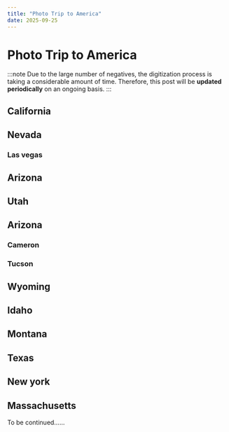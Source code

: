 ```yaml
---
title: "Photo Trip to America"
date: 2025-09-25
---
```


# Photo Trip to America





<Photo src={PHOTO105} lqip={PHOTO105LQ} />

:::note
Due to the large number of negatives, the digitization process is taking a considerable amount of time. Therefore, this post will be **updated periodically** on an ongoing basis.
:::  

## California
<Photo src={PHOTO40} lqip={PHOTO40LQ} json={PHOTO40JSON} />
<Photo src={PHOTO12} lqip={PHOTO12LQ} json={PHOTO12JSON} />
<Photo src={PHOTO17} lqip={PHOTO17LQ} json={PHOTO17JSON} />
<Photo src={PHOTO19} lqip={PHOTO19LQ} json={PHOTO19JSON} />
<Photo src={PHOTO21} lqip={PHOTO21LQ} json={PHOTO21JSON} />
<Photo src={PHOTO37} lqip={PHOTO37LQ} json={PHOTO37JSON} />
<Photo src={PHOTO25} lqip={PHOTO25LQ} json={PHOTO25JSON} />
<Photo src={PHOTO4} lqip={PHOTO4LQ} json={PHOTO4JSON} />
<Photo src={PHOTO43} lqip={PHOTO43LQ} json={PHOTO43JSON} />
<Photo src={PHOTO47} lqip={PHOTO47LQ} json={PHOTO47JSON} />

## Nevada
### Las vegas
<Photo src={PHOTO49} lqip={PHOTO49LQ} json={PHOTO49JSON} />
<Photo src={PHOTO57} lqip={PHOTO57LQ} json={PHOTO57JSON} />
<Photo src={PHOTO96} lqip={PHOTO96LQ} json={PHOTO96JSON} />
<Photo src={PHOTO58} lqip={PHOTO58LQ} json={PHOTO58JSON} />
<Photo src={PHOTO59} lqip={PHOTO59LQ} json={PHOTO59JSON} />
<Photo src={PHOTO100} lqip={PHOTO100LQ} json={PHOTO100JSON} />
<Photo src={PHOTO101} lqip={PHOTO101LQ} json={PHOTO101JSON} />
<Photo src={PHOTO102} lqip={PHOTO102LQ} json={PHOTO102JSON} />
<Photo src={PHOTO103} lqip={PHOTO103LQ} json={PHOTO103JSON} />
<Photo src={PHOTO104} lqip={PHOTO104LQ} json={PHOTO104JSON} />
<Photo src={PHOTO60} lqip={PHOTO60LQ} json={PHOTO60JSON} />
<Photo src={PHOTO61} lqip={PHOTO61LQ} json={PHOTO61JSON} />
<Photo src={PHOTO62} lqip={PHOTO62LQ} json={PHOTO62JSON} />
<Photo src={PHOTO63} lqip={PHOTO63LQ} json={PHOTO63JSON} />
<Photo src={PHOTO65} lqip={PHOTO65LQ} json={PHOTO65JSON} />
<Photo src={PHOTO66} lqip={PHOTO66LQ} json={PHOTO66JSON} />
<Photo src={PHOTO67} lqip={PHOTO67LQ} json={PHOTO67JSON} />
<Photo src={PHOTO68} lqip={PHOTO68LQ} json={PHOTO68JSON} />
<Photo src={PHOTO69} lqip={PHOTO69LQ} json={PHOTO69JSON} />
<Photo src={PHOTO75} lqip={PHOTO75LQ} json={PHOTO75JSON} />
<Photo src={PHOTO76} lqip={PHOTO76LQ} json={PHOTO76JSON} />
<Photo src={PHOTO77} lqip={PHOTO77LQ} json={PHOTO77JSON} />
<Photo src={PHOTO78} lqip={PHOTO78LQ} json={PHOTO78JSON} />
<Photo src={PHOTO79} lqip={PHOTO79LQ} json={PHOTO79JSON} />
<Photo src={PHOTO80} lqip={PHOTO80LQ} json={PHOTO80JSON} />
<Photo src={PHOTO81} lqip={PHOTO81LQ} json={PHOTO81JSON} />
<Photo src={PHOTO82} lqip={PHOTO82LQ} json={PHOTO82JSON} />
<Photo src={PHOTO83} lqip={PHOTO83LQ} json={PHOTO83JSON} />
<Photo src={PHOTO84} lqip={PHOTO84LQ} json={PHOTO84JSON} />
<Photo src={PHOTO85} lqip={PHOTO85LQ} json={PHOTO85JSON} />
<Photo src={PHOTO86} lqip={PHOTO86LQ} json={PHOTO86JSON} />
<Photo src={PHOTO87} lqip={PHOTO87LQ} json={PHOTO87JSON} />
<Photo src={PHOTO88} lqip={PHOTO88LQ} json={PHOTO88JSON} />
<Photo src={PHOTO89} lqip={PHOTO89LQ} json={PHOTO89JSON} />
<Photo src={PHOTO90} lqip={PHOTO90LQ} json={PHOTO90JSON} />
<Photo src={PHOTO91} lqip={PHOTO91LQ} json={PHOTO91JSON} />
<Photo src={PHOTO92} lqip={PHOTO92LQ} json={PHOTO92JSON} />
<Photo src={PHOTO93} lqip={PHOTO93LQ} json={PHOTO93JSON} />
<!--<Photo src={PHOTO94} lqip={PHOTO94LQ} json={PHOTO94JSON} />-->
<!--这张放出来可能会对作者的人际关系造成一定破坏，待人际关系脱敏或作者去世后可取消注释哈哈哈哈-->
<Photo src={PHOTO95} lqip={PHOTO95LQ} json={PHOTO95JSON} />




## Arizona
<Photo src={PHOTO45} lqip={PHOTO45LQ} json={PHOTO45JSON} />
<Photo src={PHOTO55} lqip={PHOTO55LQ} json={PHOTO55JSON} />
<Photo src={PHOTO137} lqip={PHOTO137LQ} json={PHOTO137JSON} />

## Utah
<Photo src={PHOTO140} lqip={PHOTO140LQ} json={PHOTO140JSON} />
<Photo src={PHOTO138} lqip={PHOTO138LQ} json={PHOTO138JSON} />
<Photo src={PHOTO139} lqip={PHOTO139LQ} json={PHOTO139JSON} />
<Photo src={PHOTO141} lqip={PHOTO141LQ} json={PHOTO141JSON} />
<Photo src={PHOTO56} lqip={PHOTO56LQ} json={PHOTO56JSON} />

## Arizona
<Photo src={PHOTO6} lqip={PHOTO6LQ} json={PHOTO6JSON} />
<Photo src={PHOTO15} lqip={PHOTO15LQ} json={PHOTO15JSON} />
<Photo src={PHOTO9} lqip={PHOTO9LQ} json={PHOTO9JSON} />

### Cameron
<Photo src={PHOTO1} lqip={PHOTO1LQ} json={PHOTO1JSON} />
<Photo src={PHOTO2} lqip={PHOTO2LQ} json={PHOTO2JSON} />

### Tucson
<Photo src={PHOTO136} lqip={PHOTO136LQ} json={PHOTO136JSON} />
<Photo src={PHOTO135} lqip={PHOTO135LQ} json={PHOTO135JSON} />
<Photo src={PHOTO3} lqip={PHOTO3LQ} json={PHOTO3JSON} />
<Photo src={PHOTO10} lqip={PHOTO10LQ} json={PHOTO10JSON} />
<Photo src={PHOTO13} lqip={PHOTO13LQ} json={PHOTO13JSON} />
<Photo src={PHOTO23} lqip={PHOTO23LQ} json={PHOTO23JSON} />
<Photo src={PHOTO24} lqip={PHOTO24LQ} json={PHOTO24JSON} />
<Photo src={PHOTO27} lqip={PHOTO27LQ} json={PHOTO27JSON} />
<Photo src={PHOTO30} lqip={PHOTO30LQ} json={PHOTO30JSON} />
<Photo src={PHOTO33} lqip={PHOTO33LQ} json={PHOTO33JSON} />
<Photo src={PHOTO36} lqip={PHOTO36LQ} json={PHOTO36JSON} />
<Photo src={PHOTO39} lqip={PHOTO39LQ} json={PHOTO39JSON} />
<Photo src={PHOTO42} lqip={PHOTO42LQ} json={PHOTO42JSON} />
<Photo src={PHOTO54} lqip={PHOTO54LQ} json={PHOTO54JSON} />
<Photo src={PHOTO7} lqip={PHOTO7LQ} json={PHOTO7JSON} />

## Wyoming
<Photo src={PHOTO105} lqip={PHOTO105LQ} json={PHOTO105JSON} />
<Photo src={PHOTO18} lqip={PHOTO18LQ} json={PHOTO18JSON} />
<Photo src={PHOTO14} lqip={PHOTO14LQ} json={PHOTO14JSON} />
<Photo src={PHOTO11} lqip={PHOTO11LQ} json={PHOTO11JSON} />
<Photo src={PHOTO26} lqip={PHOTO26LQ} json={PHOTO26JSON} />
<Photo src={PHOTO22} lqip={PHOTO22LQ} json={PHOTO22JSON} />
<Photo src={PHOTO28} lqip={PHOTO28LQ} json={PHOTO28JSON} />
<Photo src={PHOTO29} lqip={PHOTO29LQ} json={PHOTO29JSON} />
<Photo src={PHOTO31} lqip={PHOTO31LQ} json={PHOTO31JSON} />
<Photo src={PHOTO32} lqip={PHOTO32LQ} json={PHOTO32JSON} />
<Photo src={PHOTO34} lqip={PHOTO34LQ} json={PHOTO34JSON} />
<Photo src={PHOTO35} lqip={PHOTO35LQ} json={PHOTO35JSON} />
<Photo src={PHOTO38} lqip={PHOTO38LQ} json={PHOTO38JSON} />
<Photo src={PHOTO41} lqip={PHOTO41LQ} json={PHOTO41JSON} />
<Photo src={PHOTO44} lqip={PHOTO44LQ} json={PHOTO44JSON} />
<Photo src={PHOTO5} lqip={PHOTO5LQ} json={PHOTO5JSON} />
<Photo src={PHOTO53} lqip={PHOTO53LQ} json={PHOTO53JSON} />
<Photo src={PHOTO8} lqip={PHOTO8LQ} json={PHOTO8JSON} />

## Idaho
<Photo src={PHOTO46} lqip={PHOTO46LQ} json={PHOTO46JSON} />

## Montana
<Photo src={PHOTO48} lqip={PHOTO48LQ} json={PHOTO48JSON} />
<Photo src={PHOTO50} lqip={PHOTO50LQ} json={PHOTO50JSON} />
<Photo src={PHOTO51} lqip={PHOTO51LQ} json={PHOTO51JSON} />
<Photo src={PHOTO52} lqip={PHOTO52LQ} json={PHOTO52JSON} />

## Texas
<Photo src={PHOTO106} lqip={PHOTO106LQ} json={PHOTO106JSON} />
<Photo src={PHOTO107} lqip={PHOTO107LQ} json={PHOTO107JSON} />

## New york
<Photo src={PHOTO16} lqip={PHOTO16LQ} json={PHOTO16JSON} />
<Photo src={PHOTO108} lqip={PHOTO108LQ} json={PHOTO108JSON} />
<Photo src={PHOTO109} lqip={PHOTO109LQ} json={PHOTO109JSON} />
<Photo src={PHOTO110} lqip={PHOTO110LQ} json={PHOTO110JSON} />
<Photo src={PHOTO111} lqip={PHOTO111LQ} json={PHOTO111JSON} />
<Photo src={PHOTO112} lqip={PHOTO112LQ} json={PHOTO112JSON} />
<Photo src={PHOTO113} lqip={PHOTO113LQ} json={PHOTO113JSON} />
<Photo src={PHOTO114} lqip={PHOTO114LQ} json={PHOTO114JSON} />
<Photo src={PHOTO115} lqip={PHOTO115LQ} json={PHOTO115JSON} />
<Photo src={PHOTO116} lqip={PHOTO116LQ} json={PHOTO116JSON} />
<Photo src={PHOTO117} lqip={PHOTO117LQ} json={PHOTO117JSON} />
<Photo src={PHOTO118} lqip={PHOTO118LQ} json={PHOTO118JSON} />
<Photo src={PHOTO119} lqip={PHOTO119LQ} json={PHOTO119JSON} />
<Photo src={PHOTO120} lqip={PHOTO120LQ} json={PHOTO120JSON} />
<Photo src={PHOTO121} lqip={PHOTO121LQ} json={PHOTO121JSON} />
<Photo src={PHOTO122} lqip={PHOTO122LQ} json={PHOTO122JSON} />
<Photo src={PHOTO123} lqip={PHOTO123LQ} json={PHOTO123JSON} />
<Photo src={PHOTO124} lqip={PHOTO124LQ} json={PHOTO124JSON} />
<Photo src={PHOTO125} lqip={PHOTO125LQ} json={PHOTO125JSON} />
<Photo src={PHOTO126} lqip={PHOTO126LQ} json={PHOTO126JSON} />
<Photo src={PHOTO127} lqip={PHOTO127LQ} json={PHOTO127JSON} />
<Photo src={PHOTO128} lqip={PHOTO128LQ} json={PHOTO128JSON} />
<Photo src={PHOTO129} lqip={PHOTO129LQ} json={PHOTO129JSON} />
<Photo src={PHOTO130} lqip={PHOTO130LQ} json={PHOTO130JSON} />
<Photo src={PHOTO131} lqip={PHOTO131LQ} json={PHOTO131JSON} />
<Photo src={PHOTO132} lqip={PHOTO132LQ} json={PHOTO132JSON} />
<Photo src={PHOTO20} lqip={PHOTO20LQ} json={PHOTO20JSON} />
<Photo src={PHOTO70} lqip={PHOTO70LQ} json={PHOTO70JSON} />
<Photo src={PHOTO71} lqip={PHOTO71LQ} json={PHOTO71JSON} />
<Photo src={PHOTO72} lqip={PHOTO72LQ} json={PHOTO72JSON} />
<Photo src={PHOTO73} lqip={PHOTO73LQ} json={PHOTO73JSON} />
<Photo src={PHOTO74} lqip={PHOTO74LQ} json={PHOTO74JSON} />
<Photo src={PHOTO142} lqip={PHOTO142LQ} json={PHOTO142JSON} />
<Photo src={PHOTO143} lqip={PHOTO143LQ} json={PHOTO143JSON} />
<Photo src={PHOTO144} lqip={PHOTO144LQ} json={PHOTO144JSON} />
<Photo src={PHOTO145} lqip={PHOTO145LQ} json={PHOTO145JSON} />
<Photo src={PHOTO146} lqip={PHOTO146LQ} json={PHOTO146JSON} />
<Photo src={PHOTO147} lqip={PHOTO147LQ} json={PHOTO147JSON} />
<Photo src={PHOTO148} lqip={PHOTO148LQ} json={PHOTO148JSON} />
<Photo src={PHOTO149} lqip={PHOTO149LQ} json={PHOTO149JSON} />
<Photo src={PHOTO150} lqip={PHOTO150LQ} json={PHOTO150JSON} />
<Photo src={PHOTO151} lqip={PHOTO151LQ} json={PHOTO151JSON} />
<Photo src={PHOTO152} lqip={PHOTO152LQ} json={PHOTO152JSON} />
<Photo src={PHOTO153} lqip={PHOTO153LQ} json={PHOTO153JSON} />
<Photo src={PHOTO154} lqip={PHOTO154LQ} json={PHOTO154JSON} />
<Photo src={PHOTO155} lqip={PHOTO155LQ} json={PHOTO155JSON} />
<Photo src={PHOTO156} lqip={PHOTO156LQ} json={PHOTO156JSON} />
<Photo src={PHOTO157} lqip={PHOTO157LQ} json={PHOTO157JSON} />
<Photo src={PHOTO158} lqip={PHOTO158LQ} json={PHOTO158JSON} />
<Photo src={PHOTO159} lqip={PHOTO159LQ} json={PHOTO159JSON} />
<Photo src={PHOTO160} lqip={PHOTO160LQ} json={PHOTO160JSON} />
<Photo src={PHOTO161} lqip={PHOTO161LQ} json={PHOTO161JSON} />
<Photo src={PHOTO162} lqip={PHOTO162LQ} json={PHOTO162JSON} />
<Photo src={PHOTO163} lqip={PHOTO163LQ} json={PHOTO163JSON} />
<Photo src={PHOTO164} lqip={PHOTO164LQ} json={PHOTO164JSON} />
<Photo src={PHOTO165} lqip={PHOTO165LQ} json={PHOTO165JSON} />
<Photo src={PHOTO166} lqip={PHOTO166LQ} json={PHOTO166JSON} />
<Photo src={PHOTO167} lqip={PHOTO167LQ} json={PHOTO167JSON} />
<Photo src={PHOTO168} lqip={PHOTO168LQ} json={PHOTO168JSON} />
<Photo src={PHOTO169} lqip={PHOTO169LQ} json={PHOTO169JSON} />
<Photo src={PHOTO170} lqip={PHOTO170LQ} json={PHOTO170JSON} />
<Photo src={PHOTO171} lqip={PHOTO171LQ} json={PHOTO171JSON} />
<Photo src={PHOTO172} lqip={PHOTO172LQ} json={PHOTO172JSON} />
<Photo src={PHOTO173} lqip={PHOTO173LQ} json={PHOTO173JSON} />
<Photo src={PHOTO174} lqip={PHOTO174LQ} json={PHOTO174JSON} />
<Photo src={PHOTO175} lqip={PHOTO175LQ} json={PHOTO175JSON} />
<Photo src={PHOTO176} lqip={PHOTO176LQ} json={PHOTO176JSON} />
<Photo src={PHOTO177} lqip={PHOTO177LQ} json={PHOTO177JSON} />

## Massachusetts
To be continued……



